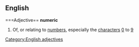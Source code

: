 ==English==
===Adjective==
'''numeric'''
#Of, or relating to [[number]]s, especially the [[character]]s [[0]] to [[9]]
[[Category:English adjectives]]